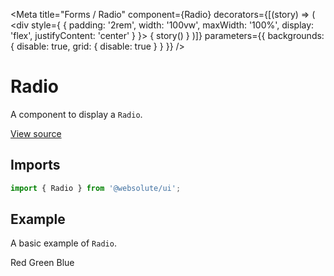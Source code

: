 
<Meta
  title="Forms / Radio"
  component={Radio}
  decorators={[(story) => (
    <div style={ { padding: '2rem', width: '100vw', maxWidth: '100%', display: 'flex', justifyContent: 'center' } }>
      { story() }
    </div>
  )]}
  parameters={{ backgrounds: { disable: true, grid: { disable: true } } }}
/>

# Radio

A component to display a `Radio`.

[View source](https://github.com/actarian/turbo-mono/tree/main/packages/ui/src/forms/radio)

## Imports

```js
import { Radio } from '@websolute/ui';
```

## Example

A basic example of `Radio`.

<Canvas>
  <Story name="default">
    <div style={{ padding: '4rem', fontSize: '2rem' }}>
      <Field>
        <Label><Radio name='color' id='red' value='red' /> Red</Label>
        <Label><Radio name='color' id='green' value='green' /> Green</Label>
        <Label><Radio name='color' id='blue' value='blue' /> Blue</Label>
      </Field>
    </div>
  </Story>
</Canvas>
